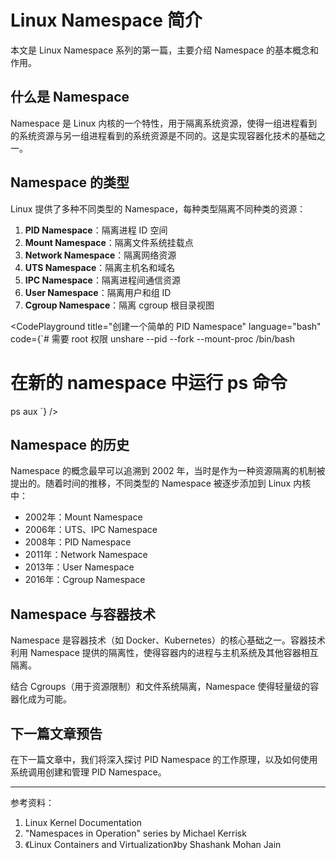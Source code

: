 
# Linux Namespace 简介

<Callout type="info">
  本文是 Linux Namespace 系列的第一篇，主要介绍 Namespace 的基本概念和作用。
</Callout>

## 什么是 Namespace

Namespace 是 Linux 内核的一个特性，用于隔离系统资源，使得一组进程看到的系统资源与另一组进程看到的系统资源是不同的。这是实现容器化技术的基础之一。

## Namespace 的类型 

Linux 提供了多种不同类型的 Namespace，每种类型隔离不同种类的资源：

1. **PID Namespace**：隔离进程 ID 空间
2. **Mount Namespace**：隔离文件系统挂载点
3. **Network Namespace**：隔离网络资源
4. **UTS Namespace**：隔离主机名和域名
5. **IPC Namespace**：隔离进程间通信资源
6. **User Namespace**：隔离用户和组 ID 
7. **Cgroup Namespace**：隔离 cgroup 根目录视图

<CodePlayground
  title="创建一个简单的 PID Namespace"
  language="bash"
  code={`# 需要 root 权限
unshare --pid --fork --mount-proc /bin/bash
# 在新的 namespace 中运行 ps 命令
ps aux
`}
/>

## Namespace 的历史

Namespace 的概念最早可以追溯到 2002 年，当时是作为一种资源隔离的机制被提出的。随着时间的推移，不同类型的 Namespace 被逐步添加到 Linux 内核中：

- 2002年：Mount Namespace
- 2006年：UTS、IPC Namespace
- 2008年：PID Namespace
- 2011年：Network Namespace
- 2013年：User Namespace
- 2016年：Cgroup Namespace

## Namespace 与容器技术

Namespace 是容器技术（如 Docker、Kubernetes）的核心基础之一。容器技术利用 Namespace 提供的隔离性，使得容器内的进程与主机系统及其他容器相互隔离。

结合 Cgroups（用于资源限制）和文件系统隔离，Namespace 使得轻量级的容器化成为可能。

## 下一篇文章预告

在下一篇文章中，我们将深入探讨 PID Namespace 的工作原理，以及如何使用系统调用创建和管理 PID Namespace。

---

参考资料：
1. Linux Kernel Documentation
2. "Namespaces in Operation" series by Michael Kerrisk
3. 《Linux Containers and Virtualization》by Shashank Mohan Jain